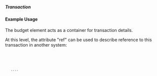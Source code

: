 ===== Transaction =====   
{{for revision 1.03}}
==== Example Usage ====

The budget element acts as a container for transaction details.

At this level, the attribute "ref" can be used to describe reference to this transaction in another system:

<code xml>
    <transaction ref="200304678">
    ....
    </transaction>
</code>